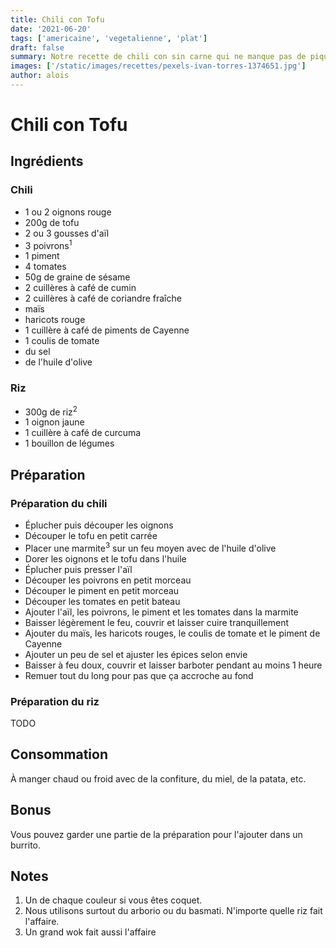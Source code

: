 ```yaml
---
title: Chili con Tofu
date: '2021-06-20'
tags: ['americaine', 'vegetalienne', 'plat']
draft: false
summary: Notre recette de chili con sin carne qui ne manque pas de piquant
images: ['/static/images/recettes/pexels-ivan-torres-1374651.jpg']
author: alois
---
```


# Chili con Tofu

<Pexels
  src="/static/images/recettes/pexels-ivan-torres-1374651.jpg"
  srcurl="https://www.pexels.com/photo/pile-of-chilies-1374651/"
  author="Ivan Torres"
  authorurl="https://www.pexels.com/@ivan-torres-594557"
  alt="poivrons tricolores"
/>

## Ingrédients

### Chili

- 1 ou 2 oignons rouge
- 200g de tofu
- 2 ou 3 gousses d'aïl
- 3 poivrons<sup>1</sup>
- 1 piment
- 4 tomates
- 50g de graine de sésame
- 2 cuillères à café de cumin
- 2 cuillères à café de coriandre fraîche
- maïs
- haricots rouge
- 1 cuillère à café de piments de Cayenne
- 1 coulis de tomate
- du sel
- de l'huile d'olive

### Riz

- 300g de riz<sup>2</sup>
- 1 oignon jaune
- 1 cuillère à café de curcuma
- 1 bouillon de légumes

## Préparation

### Préparation du chili

- Éplucher puis découper les oignons
- Découper le tofu en petit carrée
- Placer une marmite<sup>3</sup> sur un feu moyen avec de l'huile d'olive
- Dorer les oignons et le tofu dans l'huile
- Éplucher puis presser l'aïl
- Découper les poivrons en petit morceau
- Découper le piment en petit morceau
- Découper les tomates en petit bateau
- Ajouter l'aïl, les poivrons, le piment et les tomates dans la marmite
- Baisser légèrement le feu, couvrir et laisser cuire tranquillement
- Ajouter du maïs, les haricots rouges, le coulis de tomate et le piment de Cayenne
- Ajouter un peu de sel et ajuster les épices selon envie
- Baisser à feu doux, couvrir et laisser barboter pendant au moins 1 heure
- Remuer tout du long pour pas que ça accroche au fond

### Préparation du riz

TODO

## Consommation

À manger chaud ou froid avec de la confiture, du miel, de la patata, etc.

## Bonus

Vous pouvez garder une partie de la préparation pour l'ajouter dans un burrito.

## Notes

1. Un de chaque couleur si vous êtes coquet.
1. Nous utilisons surtout du arborio ou du basmati. N'importe quelle riz fait l'affaire.
1. Un grand wok fait aussi l'affaire

